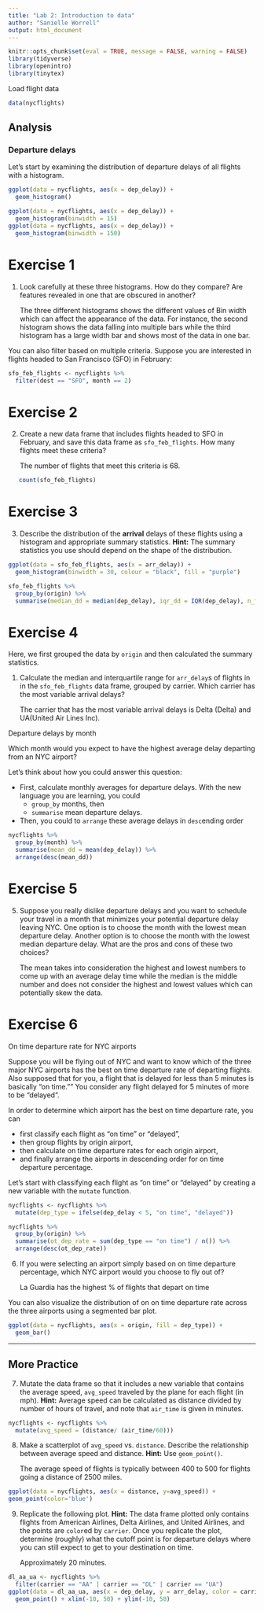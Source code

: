 ---
title: "Lab 2: Introduction to data"
author: "Sanielle Worrell"
output: html_document
---

```{r global-options, include=FALSE}
knitr::opts_chunk$set(eval = TRUE, message = FALSE, warning = FALSE)
library(tidyverse)
library(openintro)
library(tinytex)
```

Load flight data

```{r load-data}
data(nycflights)
```

## Analysis

### Departure delays

Let's start by examining the distribution of departure delays of all flights with a histogram.

```{r hist-dep-delay}
ggplot(data = nycflights, aes(x = dep_delay)) +
  geom_histogram()
```

```{r hist-dep-delay-bins}
ggplot(data = nycflights, aes(x = dep_delay)) +
  geom_histogram(binwidth = 15)
ggplot(data = nycflights, aes(x = dep_delay)) +
  geom_histogram(binwidth = 150)
```

# Exercise 1

1.  Look carefully at these three histograms. How do they compare? Are features revealed in one that are obscured in another?

    The three different histograms shows the different values of Bin width which can affect the appearance of the data. For instance, the second histogram shows the data falling into multiple bars while the third histogram has a large width bar and shows most of the data in one bar.

You can also filter based on multiple criteria. Suppose you are interested in flights headed to San Francisco (SFO) in February:

```{r sfo-feb-flights}
sfo_feb_flights <- nycflights %>%
  filter(dest == "SFO", month == 2)
```

# Exercise 2

2.  Create a new data frame that includes flights headed to SFO in February, and save this data frame as `sfo_feb_flights`. How many flights meet these criteria?

    The number of flights that meet this criteria is 68.

```{r}
   count(sfo_feb_flights)
```

# Exercise 3

3.  Describe the distribution of the **arrival** delays of these flights using a histogram and appropriate summary statistics. **Hint:** The summary statistics you use should depend on the shape of the distribution.

```{r}
ggplot(data = sfo_feb_flights, aes(x = arr_delay)) +
  geom_histogram(binwidth = 30, colour = "black", fill = "purple")
```

```{r summary-custom-list-origin}
sfo_feb_flights %>%
  group_by(origin) %>%
  summarise(median_dd = median(dep_delay), iqr_dd = IQR(dep_delay), n_flights = n())
```

# Exercise 4

Here, we first grouped the data by `origin` and then calculated the summary statistics.

1.  Calculate the median and interquartile range for `arr_delay`s of flights in in the `sfo_feb_flights` data frame, grouped by carrier. Which carrier has the most variable arrival delays?

    The carrier that has the most variable arrival delays is Delta (Delta) and UA(United Air Lines Inc).

Departure delays by month

Which month would you expect to have the highest average delay departing from an NYC airport?

Let's think about how you could answer this question:

-   First, calculate monthly averages for departure delays. With the new language you are learning, you could
    -   `group_by` months, then
    -   `summarise` mean departure delays.
-   Then, you could to `arrange` these average delays in `desc`ending order

```{r mean-dep-delay-months}
nycflights %>%
  group_by(month) %>%
  summarise(mean_dd = mean(dep_delay)) %>%
  arrange(desc(mean_dd))
```

# Exercise 5

5.  Suppose you really dislike departure delays and you want to schedule your travel in a month that minimizes your potential departure delay leaving NYC. One option is to choose the month with the lowest mean departure delay. Another option is to choose the month with the lowest median departure delay. What are the pros and cons of these two choices?

    The mean takes into consideration the highest and lowest numbers to come up with an average delay time while the median is the middle number and does not consider the highest and lowest values which can potentially skew the data.

# Exercise 6 

On time departure rate for NYC airports

Suppose you will be flying out of NYC and want to know which of the three major NYC airports has the best on time departure rate of departing flights. Also supposed that for you, a flight that is delayed for less than 5 minutes is basically "on time."" You consider any flight delayed for 5 minutes of more to be "delayed".

In order to determine which airport has the best on time departure rate, you can

-   first classify each flight as "on time" or "delayed",
-   then group flights by origin airport,
-   then calculate on time departure rates for each origin airport,
-   and finally arrange the airports in descending order for on time departure percentage.

Let's start with classifying each flight as "on time" or "delayed" by creating a new variable with the `mutate` function.

```{r dep-type}
nycflights <- nycflights %>%
  mutate(dep_type = ifelse(dep_delay < 5, "on time", "delayed"))
```

```{r ot-dep-rate}
nycflights %>%
  group_by(origin) %>%
  summarise(ot_dep_rate = sum(dep_type == "on time") / n()) %>%
  arrange(desc(ot_dep_rate))
```

6.  If you were selecting an airport simply based on on time departure percentage, which NYC airport would you choose to fly out of?

    La Guardia has the highest % of flights that depart on time

You can also visualize the distribution of on on time departure rate across the three airports using a segmented bar plot.

```{r viz-origin-dep-type}
ggplot(data = nycflights, aes(x = origin, fill = dep_type)) +
  geom_bar()
```

------------------------------------------------------------------------

## More Practice

7.  Mutate the data frame so that it includes a new variable that contains the average speed, `avg_speed` traveled by the plane for each flight (in mph). **Hint:** Average speed can be calculated as distance divided by number of hours of travel, and note that `air_time` is given in minutes.

```{r averagespeed}
nycflights <- nycflights %>%
  mutate(avg_speed = (distance/ (air_time/60)))
```

8.  Make a scatterplot of `avg_speed` vs. `distance`. Describe the relationship between average speed and distance. **Hint:** Use `geom_point()`.

    The average speed of flights is typically between 400 to 500 for flights going a distance of 2500 miles.

```{r viz-avg_speed}
ggplot(data = nycflights, aes(x = distance, y=avg_speed)) +
geom_point(color='blue')
```

9.  Replicate the following plot. **Hint:** The data frame plotted only contains flights from American Airlines, Delta Airlines, and United Airlines, and the points are `color`ed by `carrier`. Once you replicate the plot, determine (roughly) what the cutoff point is for departure delays where you can still expect to get to your destination on time.

    Approximately 20 minutes.

```{r plot-to-replicate, echo=FALSE, fig.show="asis", fig.width=7, fig.height=4}
dl_aa_ua <- nycflights %>%
  filter(carrier == "AA" | carrier == "DL" | carrier == "UA")
ggplot(data = dl_aa_ua, aes(x = dep_delay, y = arr_delay, color = carrier)) +
  geom_point() + xlim(-10, 50) + ylim(-10, 50)
```
